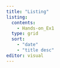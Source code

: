 ```yaml
---
title: "Listing"
listing: 
  contents: 
    - Hands-on_Ex1
  type: grid
  sort: 
    - "date"
    - "title desc"
editor: visual
---
```

